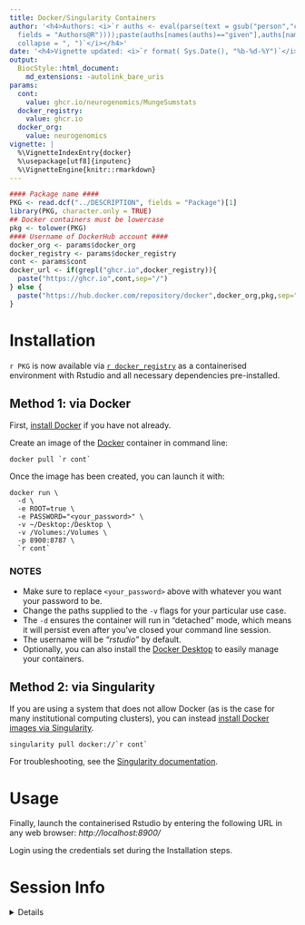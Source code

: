 ```yaml
---
title: Docker/Singularity Containers
author: '<h4>Authors: <i>`r auths <- eval(parse(text = gsub("person","c",read.dcf("../DESCRIPTION",
  fields = "Authors@R"))));paste(auths[names(auths)=="given"],auths[names(auths)=="family"],
  collapse = ", ")`</i></h4>'
date: '<h4>Vignette updated: <i>`r format( Sys.Date(), "%b-%d-%Y")`</i></h4>'
output:
  BiocStyle::html_document:
    md_extensions: -autolink_bare_uris
params:
  cont:
    value: ghcr.io/neurogenomics/MungeSumstats
  docker_registry:
    value: ghcr.io
  docker_org:
    value: neurogenomics
vignette: |
  %\VignetteIndexEntry{docker}
  %\usepackage[utf8]{inputenc}
  %\VignetteEngine{knitr::rmarkdown}
---
```



```r
#### Package name ####
PKG <- read.dcf("../DESCRIPTION", fields = "Package")[1]
library(PKG, character.only = TRUE)
## Docker containers must be lowercase
pkg <- tolower(PKG)
#### Username of DockerHub account ####
docker_org <- params$docker_org
docker_registry <- params$docker_registry 
cont <- params$cont 
docker_url <- if(grepl("ghcr.io",docker_registry)){
  paste("https://ghcr.io",cont,sep="/")
} else {
  paste("https://hub.docker.com/repository/docker",docker_org,pkg,sep="/")
}

```

# Installation 

`r PKG` is now available via [`r docker_registry`](`r docker_url`) 
as a containerised environment with Rstudio and 
all necessary dependencies pre-installed.

## Method 1: via Docker

First, [install Docker](https://docs.docker.com/get-docker/) 
if you have not already. 

Create an image of the [Docker](https://www.docker.com/) container 
in command line:  

```
docker pull `r cont`
```

Once the image has been created, you can launch it with:  

```
docker run \
  -d \
  -e ROOT=true \
  -e PASSWORD="<your_password>" \
  -v ~/Desktop:/Desktop \
  -v /Volumes:/Volumes \
  -p 8900:8787 \
  `r cont`
```  

### NOTES

* Make sure to replace `<your_password>` above with whatever you want your password to be.  
* Change the paths supplied to the `-v` flags for your particular use case. 
* The `-d` ensures the container will run in "detached" mode,
which means it will persist even after you've closed your command line session.  
* The username will be *"rstudio"* by default.  
* Optionally, you can also install the [Docker Desktop](https://www.docker.com/products/docker-desktop/) 
to easily manage your containers.  

## Method 2: via Singularity

If you are using a system that does not allow Docker 
(as is the case for many institutional computing clusters), 
you can instead [install Docker images via Singularity](https://docs.sylabs.io/guides/2.6/user-guide/singularity_and_docker.html).  

```
singularity pull docker://`r cont`
```

For troubleshooting, see the [Singularity documentation](https://docs.sylabs.io/guides/latest/user-guide/singularity_and_docker.html#github-container-registry).

# Usage 

Finally, launch the containerised Rstudio by entering the 
following URL in any web browser:
*http://localhost:8900/*

Login using the credentials set during the Installation steps.  


# Session Info 

<details> 

```r
utils::sessionInfo()
```

</details>  

<br>
